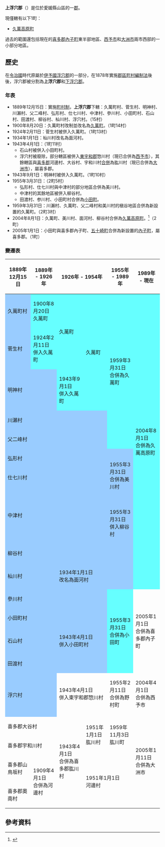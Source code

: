 {{日本郡
| 郡 = 上浮穴郡
| 日文原名 = 上浮穴郡
| 平假名 = かみうけなぐん
| 羅馬字拼音 = Kamiukena-gun
| 地圖 = [[File:Japan_district_38380.svg|250px]]
| 都道府縣 = 愛媛縣
| 編號 = 
| 町 = 1
| 村 = 
| 經度 = 
| 緯度 = 
| 註記 = 
|}}
'''上浮穴郡'''（{{jpn|j=上浮穴郡|hg=かみうけなぐん|rm=Kamiukena gun|f=y}}）是位於愛媛縣山區的一[[郡|郡]]。

現僅轄有以下1町：
* [[久萬高原町|久萬高原町]]

過去的範圍還包括現在的[[喜多郡|喜多郡]][[內子町|內子町]]東半部地區、[[西予市|西予市]]和[[大洲市|大洲市]]兩市西部的一小部分地區。

==歷史==
在[[令治國|令治國]]時代原屬於[[伊予國|伊予國]][[浮穴郡|浮穴郡]]的一部分，在1878年實施[[郡區町村編制法|郡區町村編制法]]後後，浮穴郡被分割為'''上浮穴郡'''和[[下浮穴郡|下浮穴郡]]。

===年表===
* 1889年12月15日：實施[[町村制|町村制]]，'''上浮穴郡'''下轄：久萬町村、菅生村、明神村、川瀨村、父二峰村、弘形村、仕七川村、中津村、參川村、小田町村、石山村、田渡村、柳谷村、杣川村、浮穴村。（15村）
* 1900年8月20日：久萬町村改制並改名為[[久萬町|久萬町]]。（1町14村）
* 1924年2月11日：菅生村被併入久萬町。（1町13村）
* 1934年1月1日：杣川村改名為面河村。
* 1943年4月1日：（1町11村）
** 石山村被併入小田町村。
** 浮穴村被廢除，部分轄區被併入[[東宇和郡|東宇和郡]]惣川村（現已合併為[[西予市|西予市]]），其餘轄區與[[喜多郡|喜多郡]]河邊村、大谷村、宇和川村[[市町村合併|合併]]為肱川村（現已合併為[[大洲市|大洲市]]），屬喜多郡。
* 1943年9月1日：明神村被併入久萬町。（1町10村）
* 1955年3月31日：（2町5村）
** 弘形村、仕七川村與中津村的部分地區合併為美川村。
** 中津村的其餘地區被併入柳谷村。
** 田渡村、参川村、小田町村合併為[[小田町_(愛媛縣)|小田町]]。
* 1959年3月31日：川瀨村、久萬町、父二峰村和美川村的槇谷地區合併為新設置的久萬町。（2町3村）
* 2004年8月1日：久萬町、美川村、面河村、柳谷村合併為[[久萬高原町|久萬高原町]]。<ref>{{cite web| title=町の概要| url=http://www.kumakogen.jp/modules/introduction/index.php?content_id=1| publisher=久萬高原町公所| accessdate=2012-07-06| language=ja| deadurl=yes| archiveurl=https://web.archive.org/web/20120309175947/http://www.kumakogen.jp/modules/introduction/index.php?content_id=1| archivedate=2012-03-09| df=}}</ref>（2町）
* 2005年1月1日：小田町與喜多郡內子町、[[五十崎町|五十崎町]]合併為新設置的[[內子町|內子町]]，屬喜多郡。（1町）

===變遷表===
{| class="wikitable" style="font-size:small"
! 1889年12月15日
! 1889年 - 1926年
! colspan=2 | 1926年 - 1954年
! 1955年 - 1989年
! 1989年 - 現在
! 現在
|-
| style="background-color:#9cf;" | 久萬町村
| style="background-color:#6ff;" | 1900年8月20日<br>久萬町
| rowspan=2 style="background-color:#6ff;" | 久萬町
| rowspan=3 style="background-color:#6ff;" | 久萬町
| rowspan=5 style="background-color:#6ff;" | 1959年3月31日<br>合併為久萬町
| rowspan=11 colspan=2 style="background-color:#6ff;" | 2004年8月1日<br>合併為久萬高原町
|-
| style="background-color:#9cf;" | 菅生村
| style="background-color:#6ff;" | 1924年2月11日<br>併入久萬町
|-
| colspan=2 style="background-color:#9cf;" | 明神村
| style="background-color:#6ff;" | 1943年9月1日<br>併入久萬町
|-
| colspan=4 style="background-color:#9cf;" | 川瀨村
|-
| colspan=4 style="background-color:#9cf;" | 父二峰村
|-
| colspan=4 style="background-color:#9cf;" | 弘形村
| rowspan=3 style="background-color:#9cf;" | <br>1955年3月31日<br>合併為美川村<br><br>
|-
| colspan=4 style="background-color:#9cf;" | 仕七川村
|-
| rowspan=2 colspan=4 style="background-color:#9cf;" | 中津村
|-
| style="background-color:#9cf;" | 1955年3月31日<br>併入柳谷村
|-
| colspan=5 style="background-color:#9cf;" | 柳谷村
|-
| colspan=2 style="background-color:#9cf;" | 杣川村
| colspan=3 style="background-color:#9cf;" | 1934年1月1日<br>改名為面河村
|-
| colspan=4 style="background-color:#9cf;" | 參川村
| rowspan=4 style="background-color:#6ff;" | 1955年3月31日<br>合併為小田町
| rowspan=4 colspan=2 | 2005年1月1日<br>合併為喜多郡內子町
|-
| colspan=4 style="background-color:#9cf;" | 小田町村
|-
| colspan=2 style="background-color:#9cf;" | 石山村
| colspan=2 style="background-color:#9cf;" | 1943年4月1日<br>併入小田町村
|-
| colspan=4 style="background-color:#9cf;" | 田渡村
|-
| rowspan=2 colspan=2 style="background-color:#9cf;" | <br><br>浮穴村<br><br><br>
| colspan=2 | 1943年4月1日<br>併入東宇和郡惣川村
| 1955年2月11日<br>合併為野村町
| colspan=2 | 2004年4月1日<br>合併為西予市
|-
| rowspan=5 | 1943年4月1日<br>合併為喜多郡肱川村
| rowspan=3 | 1951年1月1日<br>肱川村
| rowspan=3 | 1959年11月3日<br>肱川町
| rowspan=5 colspan=2 | 2005年1月11日<br>合併為大洲市
|-
| colspan=2 | 喜多郡大谷村
|-
| colspan=2 | 喜多郡宇和川村
|-
| 喜多郡山鳥坂村
| rowspan=2 | 1909年4月1日<br>合併為河邊村
| rowspan=2 colspan=2 | 1951年1月1日<br>河邊村
|-
| 喜多郡奧南村
|}

==參考資料==
{{reflist}}

{{愛媛縣}}